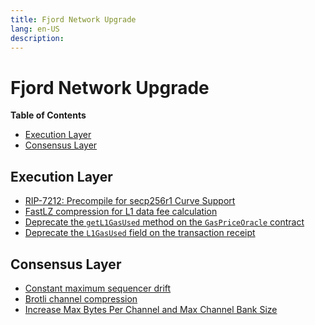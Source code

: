 ```yaml
---
title: Fjord Network Upgrade
lang: en-US
description: 
---
```


# Fjord Network Upgrade

<!-- START doctoc generated TOC please keep comment here to allow auto update -->
<!-- DON'T EDIT THIS SECTION, INSTEAD RE-RUN doctoc TO UPDATE -->
**Table of Contents**

- [Execution Layer](#execution-layer)
- [Consensus Layer](#consensus-layer)

<!-- END doctoc generated TOC please keep comment here to allow auto update -->

## Execution Layer

- [RIP-7212: Precompile for secp256r1 Curve Support](../precompiles.md#P256VERIFY)
- [FastLZ compression for L1 data fee calculation](./exec-engine.md#fees)
- [Deprecate the `getL1GasUsed` method on the `GasPriceOracle` contract](./predeploys.md#l1-gas-usage-estimation)
- [Deprecate the `L1GasUsed` field on the transaction receipt](./exec-engine.md#l1-gas-usage-estimation)

## Consensus Layer

- [Constant maximum sequencer drift](./derivation.md#constant-maximum-sequencer-drift)
- [Brotli channel compression](./derivation.md#brotli-channel-compression)
- [Increase Max Bytes Per Channel and Max Channel Bank Size](./derivation.md#increasing-max_rlp_bytes_per_channel-and-max_channel_bank_size)
